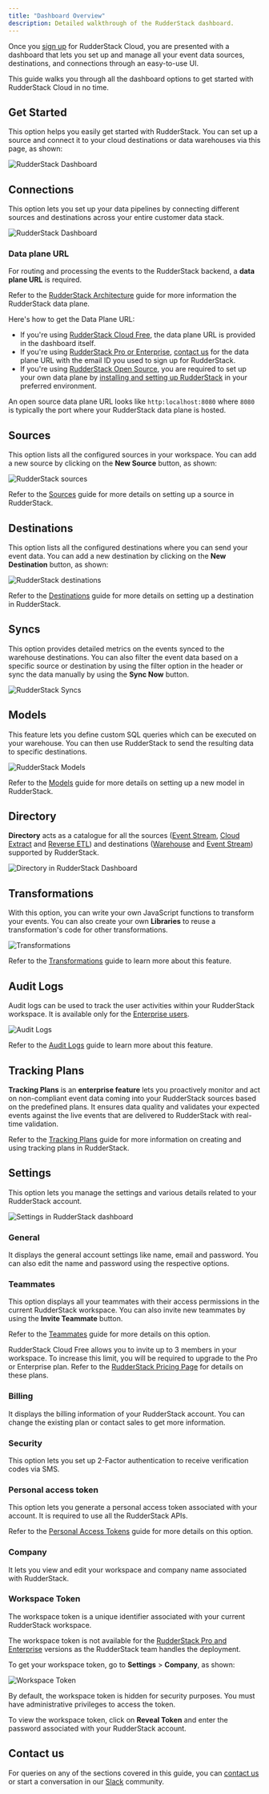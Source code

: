 ```yaml
---
title: "Dashboard Overview"
description: Detailed walkthrough of the RudderStack dashboard.
---
```


Once you [sign up](https://app.rudderstack.com/signup) for RudderStack Cloud, you are presented with a dashboard that lets you set up and manage all your event data sources, destinations, and connections through an easy-to-use UI.

This guide walks you through all the dashboard options to get started with RudderStack Cloud in no time.

## Get Started

This option helps you easily get started with RudderStack. You can set up a source and connect it to your cloud destinations or data warehouses via this page, as shown:

<img src="../assets/rs-cloud/get-started.png" alt="RudderStack Dashboard" />

## Connections

This option lets you set up your data pipelines by connecting different sources and destinations across your entire customer data stack.

<img src="../assets/rs-cloud/connections-dashboard.png" alt="RudderStack Dashboard" />

<br />

### Data plane URL

For routing and processing the events to the RudderStack backend, a **data plane URL** is required.

<div class="infoBlock">

Refer to the <a href="https://rudderstack.com/docs/get-started/rudderstack-architecture/">RudderStack Architecture</a> guide for more information the RudderStack data plane.
</div>

Here's how to get the Data Plane URL:

* If you're using [RudderStack Cloud Free](https://app.rudderlabs.com/signup?type=freetrial), the data plane URL is provided in the dashboard itself. 
* If you're using [RudderStack Pro or Enterprise](https://rudderstack.com/pricing), [contact us](https://rudderstack.com/join-rudderstack-slack-community) for the data plane URL with the email ID you used to sign up for RudderStack.
* If you're using [RudderStack Open Source](https://app.rudderstack.com/signup?type=opensource), you are required to set up your own data plane by [installing and setting up RudderStack](https://rudderstack.com/docs/rudderstack-open-source/installing-and-setting-up-rudderstack/) in your preferred environment.

<div class="successBlock">

An open source data plane URL looks like `http:localhost:8080` where `8080` is typically the port where your RudderStack data plane is hosted.
</div>

## Sources

This option lists all the configured sources in your workspace. You can add a new source by clicking on the **New Source** button, as shown:

<img src="../assets/rs-cloud/rudderstack-sources.png" alt="RudderStack sources" />

<div class="infoBlock">

Refer to the <a href="https://rudderstack.com/docs/rudderstack-cloud/sources/">Sources</a> guide for more details on setting up a source in RudderStack.
</div>

## Destinations

This option lists all the configured destinations where you can send your event data. You can add a new destination by clicking on the **New Destination** button, as shown:

<img src="../assets/rs-cloud/destinations.png" alt="RudderStack destinations" />

<div class="infoBlock">

Refer to the <a href="https://rudderstack.com/docs/rudderstack-cloud/destinations/">Destinations</a> guide for more details on setting up a destination in RudderStack.
</div>

## Syncs

This option provides detailed metrics on the events synced to the warehouse destinations. You can also filter the event data based on a specific source or destination by using the filter option in the header or sync the data manually by using the **Sync Now** button.

<img src="../assets/rs-cloud/syncs-dashboard.png" alt="RudderStack Syncs" />

## Models

This feature lets you define custom SQL queries which can be executed on your warehouse. You can then use RudderStack to send the resulting data to specific destinations.

<img src="../assets/warehouse-actions-sources/models-view-dashboard.png" alt="RudderStack Models" />

<div class="infoBlock">

Refer to the <a href="https://www.rudderstack.com/docs/reverse-etl/features/models/">Models</a> guide for more details on setting up a new model in RudderStack.
</div>

## Directory

**Directory** acts as a catalogue for all the sources ([Event Stream](https://rudderstack.com/docs/sources/cloud-apps/), [Cloud Extract](https://rudderstack.com/docs/sources/extract/) and [Reverse ETL](https://www.rudderstack.com/docs/reverse-etl/)) and destinations ([Warehouse](https://www.rudderstack.com/docs/data-warehouse-integrations/) and [Event Stream](https://www.rudderstack.com/docs/destinations/)) supported by RudderStack.

<img src="../assets/rs-cloud/directory.png" alt="Directory in RudderStack Dashboard" />

## Transformations

With this option, you can write your own JavaScript functions to transform your events. You can also create your own **Libraries** to reuse a transformation's code for other transformations.

<img src="../assets/rs-cloud/transformations-dashboard.png" alt="Transformations" />

<div class="infoBlock">

Refer to the <a href="https://rudderstack.com/docs/transformations/">Transformations</a> guide to learn more about this feature.
</div>

## Audit Logs

Audit logs can be used to track the user activities within your RudderStack workspace. It is available only for the [Enterprise users](https://www.rudderstack.com/pricing/).

<img src="../assets/rs-cloud/audit-logs-dashboard.png" alt="Audit Logs" />

<div class="infoBlock">

Refer to the <a href="https://rudderstack.com/docs/rudderstack-cloud/audit-logs/">Audit Logs</a> guide to learn more about this feature.
</div>

## Tracking Plans

**Tracking Plans** is an **enterprise feature** lets you proactively monitor and act on non-compliant event data coming into your RudderStack sources based on the predefined plans. It ensures data quality and validates your expected events against the live events that are delivered to RudderStack with real-time validation.

<div class="infoBlock">

Refer to the <a href="https://rudderstack.com/docs/data-governance/tracking-plans/">Tracking Plans</a> guide for more information on creating and using tracking plans in RudderStack.
</div>

## Settings

This option lets you manage the settings and various details related to your RudderStack account.

<img src="../assets/rs-cloud/settings-dashboard.png" alt="Settings in RudderStack dashboard" />

### General

It displays the general account settings like name, email and password. You can also edit the name and password using the respective options. 

### Teammates

This option displays all your teammates with their access permissions in the current RudderStack workspace. You can also invite new teammates by using the **Invite Teammate** button.

<div class="infoBlock">

Refer to the <a href="https://rudderstack.com/docs/rudderstack-cloud/teammates/">Teammates</a> guide for more details on this option.
</div>

<div class="successBlock">

RudderStack Cloud Free allows you to invite up to 3 members in your workspace. To increase this limit, you will be required to upgrade to the Pro or Enterprise plan. Refer to the <a href="https://rudderstack.com/pricing/">RudderStack Pricing Page</a> for details on these plans.
</div>

### Billing

It displays the billing information of your RudderStack account. You can change the existing plan or contact sales to get more information.

### Security

This option lets you set up 2-Factor authentication to receive verification codes via SMS.

### Personal access token

This option lets you generate a personal access token associated with your account. It is required to use all the RudderStack APIs.

<div class="infoBlock">

Refer to the <a href="https://www.rudderstack.com/docs/rudderstack-api/personal-access-tokens/">Personal Access Tokens</a> guide for more details on this option.
</div>

### Company

It lets you view and edit your workspace and company name associated with RudderStack.

### Workspace Token

The workspace token is a unique identifier associated with your current RudderStack workspace. 

<div class="warningBlock">

The workspace token is not available for the [RudderStack Pro and Enterprise](https://www.rudderstack.com/pricing/) versions as the RudderStack team handles the deployment. 
</div>

To get your workspace token, go to **Settings** > **Company**, as shown:

<img src="../assets/rs-cloud/workspace-token.png" alt="Workspace Token" />

<div class="warningBlock">

By default, the workspace token is hidden for security purposes. You must have <Link to="/rudderstack-cloud/teammates/#admin">administrative privileges</Link> to access the token.
</div>

To view the workspace token, click on <strong>Reveal Token</strong> and enter the password associated with your RudderStack account.

## Contact us

For queries on any of the sections covered in this guide, you can [contact us](mailto:%20docs@rudderstack.com) or start a conversation in our [Slack](https://rudderstack.com/join-rudderstack-slack-community) community.
